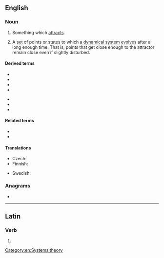==English==
{{wikipedia}}

===Noun===
{{en-noun}}

# Something which [[attract]]s.
# {{lb|en|mathematics|physics}} A [[set]] of points or states to which a [[dynamical system]] [[evolve]]s after a long enough time. That is, points that get close enough to the attractor remain close even if slightly disturbed.

====Derived terms====
{{der-top}}
* {{l|en|Chua's attractor}}
* {{l|en|Hénon attractor}}
* {{l|en|Lorenz attractor}}
* {{l|en|multiscroll attractor}}
{{der-mid}}
* {{l|en|Rössler attractor}}
* {{l|en|strange attractor}}
* {{l|en|Tamari attractor}}
{{der-bottom}}

====Related terms====
* {{l|en|basin of attraction}}
* {{l|en|fixed point}}

====Translations====
{{trans-top|set of points or states to which a dynamical system evolves after a long enough time}}
* Czech: {{t|cs|atraktor|m}}
* Finnish: {{t|fi|attraktori}}
{{trans-mid}}
* Swedish: {{t|sv|attraktor|c}}
{{trans-bottom}}

===Anagrams===
* {{anagrams|en|a=aacorrttt|tractator}}

[[Category:en:Systems theory]]

----

==Latin==

===Verb===
{{la-verb-form|attractor}}

# {{inflection of|attractō||1|s|pres|pasv|indc|lang=la}}